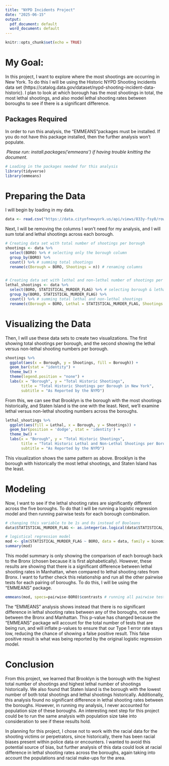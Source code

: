 ---
title: "NYPD Incidents Project"
date: "2025-06-15"
output:
  pdf_document: default
  word_document: default
---

```{r setup, include=FALSE}
knitr::opts_chunk$set(echo = TRUE)
```

# My Goal:
In this project, I want to explore where the most shootings are occurring in New York. To do this I will be using the Historic NYPD Shooting incidents data set {https://catalog.data.gov/dataset/nypd-shooting-incident-data-historic}. I plan to look at which borough has the most shootings in total, the most lethal shootings, and also model lethal shooting rates between boroughs to see if there is a significant difference.

## Packages Required
In order to run this analysis, the "EMMEANS"packages must be installed. If you do not have this package installed, then the further analysis won't populate.

\ *Please run: install.packages('emmeans') if having trouble knitting the document.*


```{r Loading Packages, message = FALSE, warning = FALSE}
# Loading in the packages needed for this analysis
library(tidyverse)
library(emmeans)
```

# Preparing the Data
I will begin by loading in my data.

```{r Loading Data}
data <- read.csv("https://data.cityofnewyork.us/api/views/833y-fsy8/rows.csv?accessType=DOWNLOAD")
```

Next, I will be removing the columns I won't need for my analysis, and I will sum total and lethal shootings across each borough.

```{r Tidy Data}
# Creating data set with total number of shootings per borough
shootings <- data %>% 
  select(BORO) %>% # selecting only the borough column
  group_by(BORO) %>% 
  count() %>% # summing total shootings
  rename(c(Borough = BORO, Shootings = n)) # renaming columns


# Creating data set with lethal and non-lethal number of shootings per borough
lethal_shootings <- data %>% 
  select(BORO, STATISTICAL_MURDER_FLAG) %>% # selecting borough & lethal indicator
  group_by(BORO, STATISTICAL_MURDER_FLAG) %>% 
  count() %>% # summing total lethal and non-lethal shootings
  rename(c(Borough = BORO, Lethal = STATISTICAL_MURDER_FLAG, Shootings = n)) # renaming
```

# Visualizing the Data
Then, I will use these data sets to create two visualizations. The first showing total shootings per borough, and the second showing the lethal versus non-lethal shooting numbers per borough.

```{r Visualizing Total Shootings per Borough}
shootings %>% 
  ggplot(aes(x = Borough, y = Shootings, fill = Borough)) +
  geom_bar(stat = "identity") +
  theme_bw() +
  theme(legend.position = "none") +
  labs(x = "Borough", y = "Total Historic Shootings", 
       title = "Total Historic Shootings per Borough in New York", 
       subtitle = "As Reported by the NYPD")
```
From this, we can see that Brooklyn is the borough with the most shootings historically, and Staten Island is the one with the least. Next, we'll examine lethal versus non-lethal shooting numbers across the boroughs.

```{r Visualizing Lethal Shootings per Borough}
lethal_shootings %>% 
  ggplot(aes(fill = Lethal, x = Borough, y = Shootings)) +
  geom_bar(position = 'dodge', stat = 'identity') +
  theme_bw() +
  labs(x = "Borough", y = "Total Historic Shootings", 
       title = "Total Historic Lethal and Non-Lethal Shootings per Borough in New York", 
       subtitle = "As Reported by the NYPD")
```

This visualization shows the same pattern as above. Brooklyn is the borough with historically the most lethal shootings, and Staten Island has the least.

# Modeling
Now, I want to see if the lethal shooting rates are significantly different across the five boroughs. To do that I will be running a logistic regression model and then running pairwise tests for each borough combination.

```{r Modeling}
# changing this variable to be 1s and 0s instead of Booleans
data$STATISTICAL_MURDER_FLAG <- as.integer(as.logical(data$STATISTICAL_MURDER_FLAG)) 

# logistical regression model
mod <- glm(STATISTICAL_MURDER_FLAG ~ BORO, data = data, family = binomial) 
summary(mod)
```

This model summary is only showing the comparison of each borough back to the Bronx (chosen because it is first alphabetically). However, these results are showing that there is a significant difference between lethal shooting rates in Manhattan, when compared to lethal shooting rates from Bronx. I want to further check this relationship and run all the other pairwise tests for each pairing of boroughs. To do this, I will be using the "EMMEANS" package.

```{r}
emmeans(mod, specs=pairwise~BORO)$contrasts # running all pairwise tests
```

The "EMMEANS" analysis shows instead that there is no significant difference in lethal shooting rates between any of the boroughs, not even between the Bronx and Manhattan. This p-value has changed because the "EMMEANS" package will account for the total number of tests that are being run, and will inflate p-values to ensure that our Type 1 error rate stays low, reducing the chance of showing a false positive result. This false positive result is what was being reported by the original logistic regression model. 

# Conclusion
From this project, we learned that Brooklyn is the borough with the highest total number of shootings and highest lethal number of shootings historically. We also found that Staten Island is the borough with the lowest number of both total shootings and lethal shootings historically. Additionally, this analysis found no significant difference in lethal shooting rates between the boroughs. However, in running my analysis, I never accounted for population size of these boroughs. An interesting next step for this project could be to run the same analysis with population size take into consideration to see if these results hold. 

In planning for this project, I chose not to work with the racial data for the shooting victims or perpetrators, since historically, there has been racial biases present within police data or encounters. I wanted to avoid this potential source of bias, but further analysis of this data could look at racial difference in lethal shooting rates across the  boroughs, again taking into account the populations and racial make-ups for the area.
